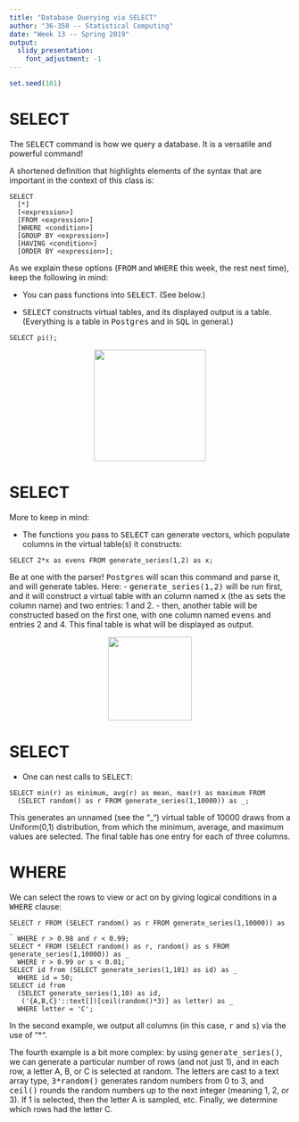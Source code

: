 ```yaml
---
title: "Database Querying via SELECT"
author: "36-350 -- Statistical Computing"
date: "Week 13 -- Spring 2019"
output: 
  slidy_presentation: 
    font_adjustment: -1
---
```


```r
set.seed(101)
```

SELECT
===

The <tt>SELECT</tt> command is how we query a database. It is a versatile and powerful command!

A shortened definition that highlights elements of the syntax that are important in the context of this class is:
```
SELECT
  [*]
  [<expression>]
  [FROM <expression>]
  [WHERE <condition>]
  [GROUP BY <expression>]
  [HAVING <condition>]
  [ORDER BY <expression>];
```

As we explain these options (<tt>FROM</tt> and <tt>WHERE</tt> this week, the rest next time), keep the following in mind:

- You can pass functions into <tt>SELECT</tt>. (See below.)

- <tt>SELECT</tt> constructs virtual tables, and its displayed output is a table. (Everything is a table in <tt>Postgres</tt> and in <tt>SQL</tt> in general.)
```
SELECT pi();
```
<center>![](http://www.stat.cmu.edu/~pfreeman/sql_pi.png){width=200px}</center>

SELECT
===

More to keep in mind:

- The functions you pass to <tt>SELECT</tt> can generate vectors, which populate columns in the virtual table(s) it constructs:
```
SELECT 2*x as evens FROM generate_series(1,2) as x;
```
Be at one with the parser! <tt>Postgres</tt> will scan this command and parse it, and will generate tables. Here:
- <tt>generate_series(1,2)</tt> will be run first, and it will construct a virtual table with an column named <tt>x</tt> (the <tt>as</tt> sets the column name) and two entries: 1 and 2. 
- then, another table will be constructed based on the first one, with one column named <tt>evens</tt> and entries 2 and 4. This final table is what will be displayed as output.

<center>![](http://www.stat.cmu.edu/~pfreeman/sql_evens.png){width=150px}</center>

SELECT
===

- One can nest calls to <tt>SELECT</tt>:
```
SELECT min(r) as minimum, avg(r) as mean, max(r) as maximum FROM 
  (SELECT random() as r FROM generate_series(1,10000)) as _;
```
This generates an unnamed (see the "_") virtual table of 10000 draws from a Uniform(0,1) distribution, from which the minimum, average, and maximum values are selected. The final table has one entry for each of three columns.

WHERE
===

We can select the rows to view or act on by giving logical conditions in a <tt>WHERE</tt> clause:
```
SELECT r FROM (SELECT random() as r FROM generate_series(1,10000)) as _ 
  WHERE r > 0.98 and r < 0.99;
SELECT * FROM (SELECT random() as r, random() as s FROM generate_series(1,10000)) as _ 
  WHERE r > 0.99 or s < 0.01;
SELECT id from (SELECT generate_series(1,101) as id) as _ 
  WHERE id = 50;
SELECT id from 
  (SELECT generate_series(1,10) as id,
   ('{A,B,C}'::text[])[ceil(random()*3)] as letter) as _ 
  WHERE letter = 'C';
```

In the second example, we output all columns (in this case, <tt>r</tt> and <tt>s</tt>) via the use of "*".

The fourth example is a bit more complex: by using <tt>generate_series()</tt>, we can generate a particular number of rows (and not just 1), and in each row, a letter A, B, or C is selected at random. The letters are cast to a text array type, <tt>3*random()</tt> generates random numbers from 0 to 3, and <tt>ceil()</tt> rounds the random numbers up to the next integer (meaning 1, 2, or 3). If 1 is selected, then the letter A is sampled, etc. Finally, we determine which rows had the letter C.


